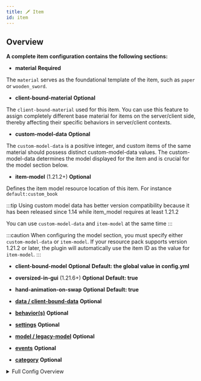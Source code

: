 ```yaml
---
title: 🗡️ Item
id: item
---
```



## Overview

**A complete item configuration contains the following sections:**

- **material** <Highlight color="#d64f1aff">**Required**</Highlight>

The `material` serves as the foundational template of the item, such as `paper` or `wooden_sword`.

- **client-bound-material** <Highlight color="#2E8B57">**Optional**</Highlight>

The `client-bound-material` used for this item. You can use this feature to assign completely different base material for items on the server/client side, thereby affecting their specific behaviors in server/client contexts.

- **custom-model-data** <Highlight color="#2E8B57">**Optional**</Highlight>

The `custom-model-data` is a positive integer, and custom items of the same material should possess distinct custom-model-data values. The custom-model-data determines the model displayed for the item and is crucial for the model section below.

- **item-model** (1.21.2+) <Highlight color="#2E8B57">**Optional**</Highlight>

Defines the item model resource location of this item. For instance `default:custom_book`

:::tip
Using custom model data has better version compatibility because it has been released since 1.14 while item_model requires at least 1.21.2

You can use `custom-model-data` and `item-model` at the same time
:::

:::caution
When configuring the model section, you must specify either `custom-model-data` or `item-model`. If your resource pack supports version 1.21.2 or later, the plugin will automatically use the item ID as the value for `item-model`.
:::

- **client-bound-model** <Highlight color="#2E8B57">**Optional**</Highlight> <Highlight color="#272ad8ff">**Default: the global value in config.yml**</Highlight>

- **oversized-in-gui** (1.21.6+) <Highlight color="#2E8B57">**Optional**</Highlight> <Highlight color="#272ad8ff">**Default: true**</Highlight>

- **hand-animation-on-swap** <Highlight color="#2E8B57">**Optional**</Highlight> <Highlight color="#272ad8ff">**Default: true**</Highlight>

- [**data / client-bound-data**](./item/data.mdx) <Highlight color="#2E8B57">**Optional**</Highlight>

- [**behavior(s)**](./item/behaviors.mdx) <Highlight color="#2E8B57">**Optional**</Highlight>

- [**settings**](./item/settings.mdx) <Highlight color="#2E8B57">**Optional**</Highlight>

- [**model / legacy-model**](./item/models.mdx) <Highlight color="#2E8B57">**Optional**</Highlight>

- [**events**](../reference/events.mdx) <Highlight color="#2E8B57">**Optional**</Highlight>

- [**category**](./category.mdx) <Highlight color="#2E8B57">**Optional**</Highlight>

<details>
  <summary>Full Config Overview</summary>

  ```yaml
  items:
    default:palm_log:
      material: paper
      custom-model-data: 1000
      item-model: default:palm_log
      settings:
        fuel-time: 300
        tags:
          - "default:palm_logs"
          - "minecraft:logs"
          - "minecraft:logs_that_burn"
      data:
        display-name: "<!i>Palm Log"
      model:
        type: "minecraft:model"
        path: "minecraft:item/custom/palm_log"
        generation:
          parent: "minecraft:block/custom/palm_log"
      oversized-in-gui: true
      hand-animation-on-swap: true
      client-bound-model: false
      behavior:
        type: block_item
        block: default:palm_log

  ```
</details>